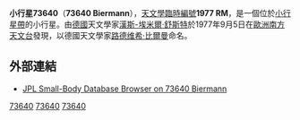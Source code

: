 {{Infobox Planet 
| minorplanet = yes 
| width = 25em 
| bgcolour = #FFFFC0 
| apsis = 
| name = Biermann
| symbol = 
| image = 
| caption = 
| discovery = yes 
| discovery_ref = 
| discoverer = [[漢斯-埃米爾·舒斯特|漢斯-埃米爾·舒斯特]]
| discovery_site = [[歐洲南方天文台|歐洲南方天文台]]
| discovered = September 5, 1977年9月5日
| designations = yes
| mp_name = 73640
| alt_names = 1977 RM
| named_after = [[路德维希·比爾曼|路德维希·比爾曼]]
| mp_category = 
| orbit_ref = 
| epoch = May 14, 2008
| aphelion = 2.8040534
| perihelion = 2.4062406
| semimajor = 
| eccentricity = 0.0763513
| period = 1535.8428607
| avg_speed = 
| inclination = 23.53365
| asc_node = 96.45493
| mean_anomaly = 79.45837
| arg_peri = 284.10641
| satellites = 
| physical_characteristics = yes 
| dimensions = 
| mass = 
| density = 
| surface_grav = 
| escape_velocity = 
| sidereal_day = 
| axial_tilt = 
| pole_ecliptic_lat = 
| pole_ecliptic_lon = 
| albedo = 
| temperatures= 
| temp_name1 = 
| mean_temp_1 = 
| max_temp_1 = 
| temp_name2 = 
| max_temp_2 = 
| spectral_type = 
| abs_magnitude = 14.2
}}
'''小行星73640'''（'''73640 Biermann'''），[[天文學臨時編號|天文學臨時編號]]'''1977 RM'''，是一個位於[[小行星帶|小行星帶]]的小行星。由[[德國|德國]]天文學家[[漢斯-埃米爾·舒斯特|漢斯-埃米爾·舒斯特]]於1977年9月5日在[[歐洲南方天文台|歐洲南方天文台]]發現，以德國天文學家[[路德维希·比爾曼|路德维希·比爾曼]]命名。

==外部連結==
*[http://ssd.jpl.nasa.gov/sbdb.cgi?sstr=73640+Biermann JPL Small-Body Database Browser on 73640 Biermann] {{Wayback|url=http://ssd.jpl.nasa.gov/sbdb.cgi?sstr=73640+Biermann |date=20191130175940 }}

{{Minor Planet Number|[[小行星73639|(73639) 1977 EL7]]|[[小行星73641|(73641) 1977 UK3]]}}

{{DEFAULTSORT:Biermann}}
[[Category:小行星带天体|73640]]
[[Category:以人名命名的小行星|73640]]
[[Category:1977年发现的小行星|73640]]

{{beltasteroid-stub}}